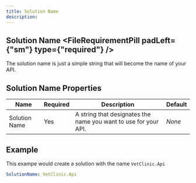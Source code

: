```yaml
---
title: Solution Name
description: 
---
```


## Solution Name <FileRequirementPill padLeft={"sm"} type={"required"} />
The solution name is just a simple string that will become the name of your API.

## Solution Name Properties
| Name          | Required | Description                                                  | Default |
| ------------- | -------- | ------------------------------------------------------------ | ------- |
| Solution Name | Yes      | A string that designates the name you want to use for your API. | *None*  |

## Example
This exampe would create a solution with the name `VetClinic.Api`
```yaml
SolutionName: VetClinic.Api
```